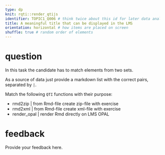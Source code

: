 ```yaml
---
type: dp
knit: rqti::render_qtijs
identifier: TOPIC1_Q006 # think twice about this id for later data analysis!
title: A meaningful title that can be displayed in the LMS
orientation: horizontal # how items are placed on screen
shuffle: true # random order of elements
---
```


# question

In this task the candidate has to match elements from two sets.

As a source of data just provide a markdown list with the correct pairs, separated by `|`.

Match the following `QTI` functions with their purpose:

* rmd2zip | from Rmd-file create zip-file with exercise
* rmd2xml | from Rmd-file create xml-file with exercise
* render_opal | render Rmd directly on LMS OPAL


# feedback

Provide your feedback here.

<!-- If you prefer specific feedback for correct and incorrect solution, delete the general feedback section and uncomment everything starting from this line:

# feedback+

Nice. (Only displayed when the solution is correct.)

# feedback-

Try again. (Only displayed if the solution is not correct.)
-->
